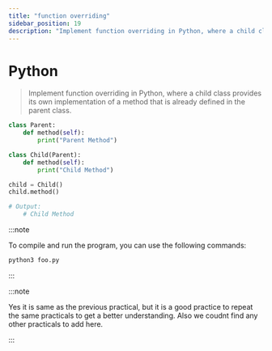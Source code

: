```yaml
---
title: "function overriding"
sidebar_position: 19
description: "Implement function overriding in Python, where a child class provides its own implementation of a method that is already defined in the parent class."
---
```



# <Heading name="banner" description="Function overriding">Python</Heading>

> Implement function overriding in Python, where a child class provides its own implementation of a method that is already defined in the parent class.

```python
class Parent:
    def method(self):
        print("Parent Method")

class Child(Parent):
    def method(self):
        print("Child Method")

child = Child()
child.method()

# Output:
    # Child Method
```

:::note

To compile and run the program, you can use the following commands:

```bash
python3 foo.py
```

:::

:::note

Yes it is same as the previous practical, but it is a good practice to repeat the same practicals to get a better understanding.
Also we coudnt find any other practicals to add here.

:::
